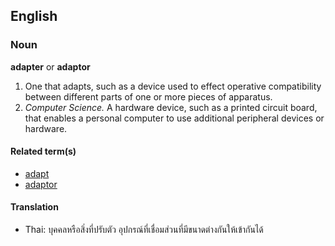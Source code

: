 == English ==
=== Noun ===
'''adapter''' or '''adaptor'''
# One that adapts, such as a device used to effect operative compatibility between different parts of one or more pieces of apparatus.
# ''Computer Science.'' A hardware device, such as a printed circuit board, that enables a personal computer to use additional peripheral devices or hardware.

==== Related term(s) ====
* [[adapt]]
* [[adaptor]]

==== Translation ====
* Thai: บุคคลหรือสิ่งที่ปรับตัว อุปกรณ์ที่เชื่อมส่วนที่มีขนาดต่างกันให้เข้ากันได้